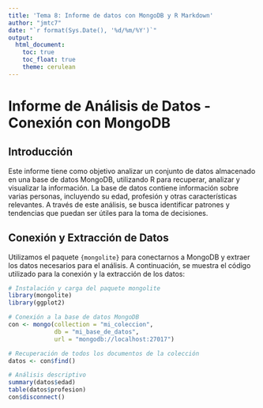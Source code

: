 ```yaml
---
title: 'Tema 8: Informe de datos con MongoDB y R Markdown'
author: "jmtc7"
date: "`r format(Sys.Date(), '%d/%m/%Y')`"
output:
  html_document:
    toc: true
    toc_float: true
    theme: cerulean
---
```


# Informe de Análisis de Datos - Conexión con MongoDB

## Introducción

Este informe tiene como objetivo analizar un conjunto de datos almacenado
en una base de datos MongoDB, utilizando R para recuperar, analizar y
visualizar la información. La base de datos contiene información sobre varias
personas, incluyendo su edad, profesión y otras características relevantes.
A través de este análisis, se busca identificar patrones y tendencias que
puedan ser útiles para la toma de decisiones.

## Conexión y Extracción de Datos
Utilizamos el paquete `{mongolite}` para conectarnos a MongoDB y extraer los
datos necesarios para el análisis. A continuación, se muestra el código
utilizado para la conexión y la extracción de los datos:

```r
# Instalación y carga del paquete mongolite
library(mongolite)
library(ggplot2)

# Conexión a la base de datos MongoDB
con <- mongo(collection = "mi_coleccion",
             db = "mi_base_de_datos",
             url = "mongodb://localhost:27017")

# Recuperación de todos los documentos de la colección
datos <- con$find()

# Análisis descriptivo
summary(datos$edad)
table(datos$profesion)
con$disconnect()
```
